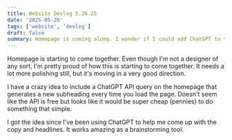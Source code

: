 ```yaml
---
title: Website Devlog 5.26.25
date: '2025-05-26'
tags: ['website', 'devlog']
draft: false
summary: Homepage is coming along. I wonder if I could add ChatGPT to the homepage...?
---
```


Homepage is starting to come together. Even though I'm not a designer of any sort, I'm pretty proud of how this is starting to come together. It needs a lot more polishing still, but it's moving in a very good direction.

I have a crazy idea to include a ChatGPT API query on the homepage that generates a new subheading every time you load the page. Doesn't seem like the API is free but looks like it would be super cheap (pennies) to do something that simple.

I got the idea since I've been using ChatGPT to help me come up with the copy and headlines. It works amazing as a brainstorming tool.
